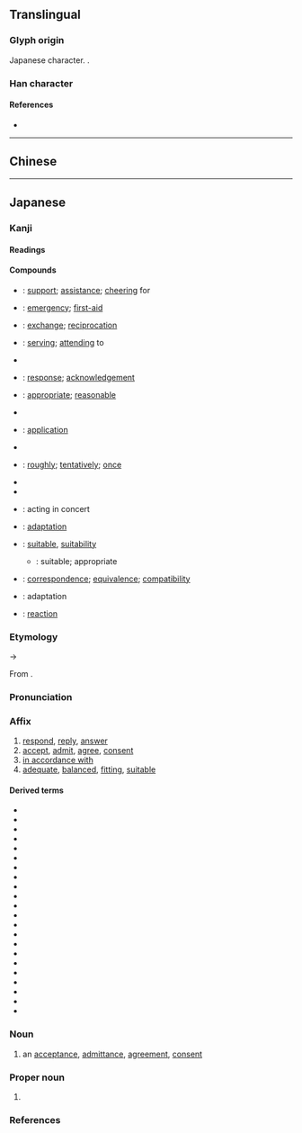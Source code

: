 {{also|應|懬|应}}
{{character info}}
==Translingual==
{{Han simplified forms|應|応|应}}

===Glyph origin===
Japanese {{w|shinjitai}} character. {{Han simp|應|f=倠|t=&nbsp;}}.

===Han character===
{{Han char|rn=61|rad=心|as=03|sn=7|four=|canj=IP,XXIP|ids=⿸广心}}

====References====
* {{Han ref|kx=0377.071|dkj=10347|dj=0703.190|hdz=20875.161|uh=5FDC|ud=24540}}

----

==Chinese==
{{zh-see|應|v}} <!-- Note: [1] 応 is not the simplified form of 懬 or 應 [2] 応 is classified as a variant character of 應 by the Ministry of Education, Taiwan [3] This character is not recognised in mainland China (not encoded in GB 18030) -->

----

==Japanese==
{{ja-kanji forms|応|應}}

===Kanji===
{{ja-kanji|grade=5|rs=心03|kyu=應}}

====Readings====
{{ja-readings
|goon=おう<おう
|kanon=よう<よう
|kun=こた-える<こた-へる, いら-える<いら-へる
|nanori=かず, たか, のぶ, のり, まさ
}}

====Compounds====
{{der-top3|Compounds}}
* {{ja-r|応援|おうえん}}: [[support]]; [[assistance]]; [[cheering]] for
* {{ja-r|応急|おうきゅう}}: [[emergency]]; [[first-aid]]
* {{ja-r|応酬|おうしゅう}}: [[exchange]]; [[reciprocation]]
* {{ja-r|応対|おうたい}}: [[serving]]; [[attending]] to
* {{ja-r|応諾|おうだく}}
* {{ja-r|応答|おうとう}}: [[response]]; [[acknowledgement]]
* {{ja-r|応分|おうぶん}}: [[appropriate]]; [[reasonable]]
* {{ja-r|応報|おうほう}}
* {{ja-r|応用|おうよう}}: [[application]]
* {{ja-r|応力|おうりょく}}
* {{ja-r|一応|いちおう}}: [[roughly]]; [[tentatively]]; [[once]]
* {{ja-r|感応|かんのう}}
* {{ja-r|供応|きょうおう}}
* {{ja-r|呼応|こおう}}: acting in concert
* {{ja-r|順応|じゅんのう}}: [[adaptation]]
* {{ja-r|相応|そうおう}}: [[suitable]], [[suitability]]
** {{ja-r|相応しい|ふさわし.い}}: suitable; appropriate
* {{ja-r|対応|たいおう}}: [[correspondence]]; [[equivalence]]; [[compatibility]]
* {{ja-r|適応|てきおう}}: adaptation
* {{ja-r|反応|はんのう}}: [[reaction]]
{{der-bottom}}

===Etymology===
{{ja-kanjitab|おう|yomi=goon}}
{{IPAchar|/ou/}} → {{IPAchar|/oː/}}

From {{der|ja|ltc|sort=おう|-}} {{ltc-l|應|id=2}}.

===Pronunciation===
{{ja-pron|おう|acc=1|acc_ref=DJR}}

===Affix===
{{ja-pos|affix|おう}}

# [[respond]], [[reply#Verb|reply]], [[answer#Verb|answer]] {{gl|a [[question]], [[call#Noun|call]], etc.}}
# [[accept]], [[admit]], [[agree]], [[consent#Verb|consent]]
# [[in accordance with]]
# [[adequate]], [[balanced]], [[fitting]], [[suitable]]

====Derived terms====
{{der-top4}}
* {{ja-r|応ずる|おうずる}}
* {{ja-r|応%援|おう%えん}}
* {{ja-r|応%急|おう%きゅう}}
* {{ja-r|応%酬|おう%しゅう}}
* {{ja-r|応%召|おう%しょう}}
* {{ja-r|応%接|おう%せつ}}
* {{ja-r|応%戦|おう%せん}}
* {{ja-r|応%対|おう%たい}}
* {{ja-r|応%諾|おう%だく}}
* {{ja-r|応%答|おう%とう}}
* {{ja-r|応%分|おう%ぶん}}
* {{ja-r|応%変|おう%へん}}
* {{ja-r|応%募|おう%ぼ}}
* {{ja-r|応%用|おう%よう}}
* {{ja-r|感%応|かん%のう}}
* {{ja-r|呼%応|こ%おう}}
* {{ja-r|順%応|じゅん%のう}}
* {{ja-r|相%応|そう%おう}}
* {{ja-r|即%応|そく%おう}}
* {{ja-r|対%応|たい%おう}}
* {{ja-r|内%応|ない%おう}}
* {{ja-r|反%応|はん%のう}}
{{der-bottom}}

===Noun===
{{ja-noun|おう}}

# {{lb|ja|sort=おう|rare}} an [[acceptance]], [[admittance]], [[agreement]], [[consent#Noun|consent]]

===Proper noun===
{{ja-pos|proper|^おう}}

# {{surname|ja|A=a|nodot=1|sort=おう}}

===References===
<references/>